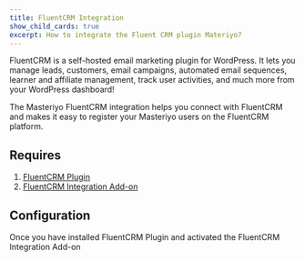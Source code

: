 ```yaml
---
title: FluentCRM Integration
show_child_cards: true
excerpt: How to integrate the Fluent CRM plugin Materiyo?
---
```



FluentCRM is a self-hosted email marketing plugin for WordPress. It lets you manage leads, customers, email campaigns, automated email sequences, learner and affiliate management, track user activities, and much more from your WordPress dashboard!

The Masteriyo FluentCRM integration helps you connect with  FluentCRM and makes it easy to register your Masteriyo users on the FluentCRM platform.

## Requires

1. [FluentCRM Plugin](https://wordpress.org/plugins/fluent-crm/)
2. [FluentCRM Integration Add-on](https://docs.masteriyo.com/getting-started/activate-masteriyo-addons)

## Configuration

Once you have installed FluentCRM Plugin and activated the FluentCRM Integration Add-on
